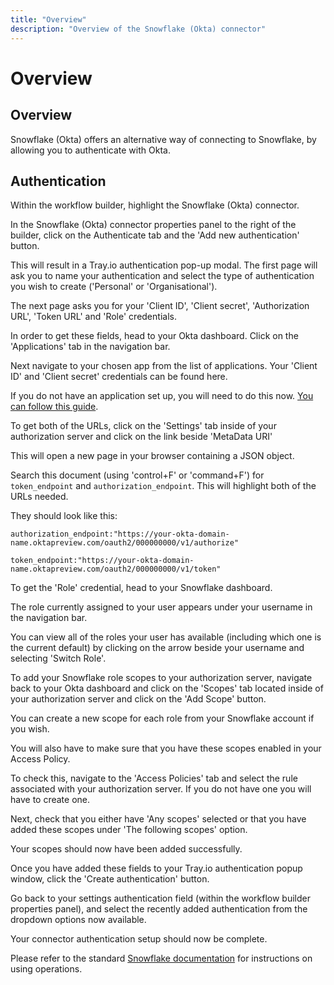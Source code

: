 ```yaml
---
title: "Overview"
description: "Overview of the Snowflake (Okta) connector"
---
```


# Overview

## Overview

Snowflake (Okta) offers an alternative way of connecting to Snowflake, by allowing you to authenticate with Okta.

## Authentication

Within the workflow builder, highlight the Snowflake (Okta) connector.

In the Snowflake (Okta) connector properties panel to the right of the builder, click on the Authenticate tab and the 'Add new authentication' button.

This will result in a Tray.io authentication pop-up modal. The first page will ask you to name your authentication and select the type of authentication you wish to create ('Personal' or 'Organisational').

The next page asks you for your 'Client ID', 'Client secret', 'Authorization URL', 'Token URL' and 'Role' credentials.

In order to get these fields, head to your Okta dashboard. Click on the 'Applications' tab in the navigation bar.

Next navigate to your chosen app from the list of applications. Your 'Client ID' and 'Client secret' credentials can be found here.

If you do not have an application set up, you will need to do this now. [You can follow this guide](https://developer.okta.com/docs/guides/implement-auth-code/setup-app/).

To get both of the URLs, click on the 'Settings' tab inside of your authorization server and click on the link beside 'MetaData URI'

This will open a new page in your browser containing a JSON object.

Search this document (using 'control+F' or 'command+F') for `token_endpoint` and `authorization_endpoint`. This will highlight both of the URLs needed.

They should look like this:

`authorization_endpoint:"https://your-okta-domain-name.oktapreview.com/oauth2/000000000/v1/authorize"`

`token_endpoint:"https://your-okta-domain-name.oktapreview.com/oauth2/000000000/v1/token"`

To get the 'Role' credential, head to your Snowflake dashboard.

The role currently assigned to your user appears under your username in the navigation bar.

You can view all of the roles your user has available (including which one is the current default) by clicking on the arrow beside your username and selecting 'Switch Role'.

To add your Snowflake role scopes to your authorization server, navigate back to your Okta dashboard and click on the 'Scopes' tab located inside of your authorization server and click on the 'Add Scope' button.

You can create a new scope for each role from your Snowflake account if you wish.

You will also have to make sure that you have these scopes enabled in your Access Policy.

To check this, navigate to the 'Access Policies' tab and select the rule associated with your authorization server. If you do not have one you will have to create one.

Next, check that you either have 'Any scopes' selected or that you have added these scopes under 'The following scopes' option.

Your scopes should now have been added successfully.

Once you have added these fields to your Tray.io authentication popup window, click the 'Create authentication' button.

Go back to your settings authentication field (within the workflow builder properties panel), and select the recently added authentication from the dropdown options now available.

Your connector authentication setup should now be complete.

Please refer to the standard [Snowflake documentation](/connectors/service/snowflake/) for instructions on using operations.
